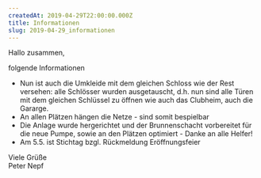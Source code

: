 ```yaml
---
createdAt: 2019-04-29T22:00:00.000Z
title: Informationen
slug: 2019-04-29_informationen
---
```

Hallo zusammen,

folgende Informationen

- Nun ist auch die Umkleide mit dem gleichen Schloss wie der Rest versehen: alle Schlösser wurden ausgetauscht,
d.h. nun sind alle Türen mit dem gleichen Schlüssel zu öffnen wie auch das Clubheim, auch die Gararge.
- An allen Plätzen hängen die Netze - sind somit bespielbar
- Die Anlage wurde hergerichtet und der Brunnenschacht vorbereitet für die neue Pumpe, sowie an den Plätzen optimiert - Danke an alle Helfer!
- Am 5.5. ist Stichtag bzgl. Rückmeldung Eröffnungsfeier

Viele Grüße  
Peter Nepf